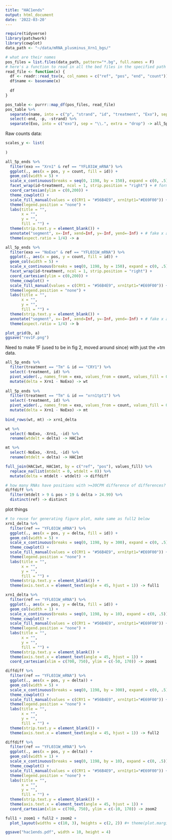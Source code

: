 ```yaml
---
title: "HAC1ends"
output: html_document
date: '2022-03-20'
---
```

```r
require(tidyverse)
library(patchwork)
library(cowplot)
data_path <- "~/data/mRNA_plusminus_Xrn1_bgs/"

# what are their names
pos_files = list.files(data_path, pattern="*.bg", full.names = F)
# here's a function to read in all the bed files in the specified path
read_file <- function(x) {
  df <- readr::read_tsv(x, col_names = c("ref", "pos", "end", "count"))
  df$name <- basename(x)
  
  df
}

pos_table <- purrr::map_df(pos_files, read_file) 
pos_table %>%
  separate(name, into = c("p", "strand", "id", "treatment", "Exo"), sep = "_") %>%
  select(-end, -p, -strand) %>%
  separate(Exo, into = c("exo"), sep = "\\.", extra = "drop") -> all_5p_ends

```
Raw counts data:
```r
scales_y <- list(
  
)

all_5p_ends %>%
  filter(exo == "Xrn1" & ref == "YFL031W_mRNA") %>%
  ggplot(., aes(x = pos, y = count, fill = id)) +
  geom_col(width = 5) +
  scale_x_continuous(breaks = seq(0, 1198, by = 150), expand = c(0, .5)) +
  facet_wrap(id~treatment, ncol = 1, strip.position = "right") + # formerly scales = "free_y" for preprint
  coord_cartesian(ylim = c(0,200)) +
  theme_cowplot() +
  scale_fill_manual(values = c(CRY1 = "#56B4E9", xrn1tpt1="#E69F00")) +
  theme(legend.position = "none") +
  labs(title = "",
       x = "",
       y = "",
       fill = "") +
  theme(strip.text.y = element_blank()) +
  annotate("segment", x=-Inf, xend=Inf, y=-Inf, yend=-Inf) + # fake x axis on all 
  theme(aspect.ratio = 1/4) -> a

all_5p_ends %>%
  filter(exo == "NoExo" & ref == "YFL031W_mRNA") %>%
  ggplot(., aes(x = pos, y = count, fill = id)) +
  geom_col(width = 5) +
  scale_x_continuous(breaks = seq(0, 1198, by = 150), expand = c(0, .5)) +
  facet_wrap(id~treatment, ncol = 1, strip.position = "right") +
  coord_cartesian(ylim = c(0,200)) +
  theme_cowplot() +
  scale_fill_manual(values = c(CRY1 = "#56B4E9", xrn1tpt1="#E69F00")) +
  theme(legend.position = "none") +
  labs(title = "",
       x = "",
       y = "",
       fill = "") +
  theme(strip.text.y = element_blank()) +
  annotate("segment", x=-Inf, xend=Inf, y=-Inf, yend=-Inf) + # fake x axis on all 
  theme(aspect.ratio = 1/4) -> b

plot_grid(b, a)
ggsave("rev1F.png")
```
Need to make 1F (used to be in fig 2, moved around since) with just the +tm data.
```r
all_5p_ends %>%
  filter(treatment == "Tm" & id == "CRY1") %>%
  select(-treatment, id) %>%
  pivot_wider(., names_from = exo, values_from = count, values_fill = 0) %>%
  mutate(delta = Xrn1 - NoExo) -> wt 
  
all_5p_ends %>%
  filter(treatment == "Tm" & id == "xrn1tpt1") %>%
  select(-treatment, id) %>%
  pivot_wider(., names_from = exo, values_from = count, values_fill = 0) %>%
  mutate(delta = Xrn1 - NoExo) -> mt 
 
bind_rows(wt, mt) -> xrn1_delta

wt %>%
  select(-NoExo, -Xrn1, -id) %>%
  rename(wtdelt = delta) -> HAC1wt

mt %>%
  select(-NoExo, -Xrn1, -id) %>%
  rename(mtdelt = delta) -> HAC1mt

full_join(HAC1wt, HAC1mt, by = c("ref", "pos"), values_fill) %>%
  replace_na(list(mtdelt = 0, wtdelt = 0)) %>%
  mutate(delta = mtdelt - wtdelt) -> diffdiff

# how many RNAs have positions with >=30CPM difference of differences? 59. >= 50? 25.
diffdiff %>%
  filter(mtdelt > 9 & pos > 19 & delta > 24.99) %>%
  distinct(ref) -> distinct

```
plot things
```r
# to reuse for generating figure plot, make same as full2 below
xrn1_delta %>%
  filter(ref == "YFL031W_mRNA") %>%
  ggplot(., aes(x = pos, y = delta, fill = id)) +
  geom_col(width = 5) +
  scale_x_continuous(breaks = seq(0, 1198, by = 300), expand = c(0, .5)) +
  theme_cowplot() +
  scale_fill_manual(values = c(CRY1 = "#56B4E9", xrn1tpt1="#E69F00")) +
  theme(legend.position = "none") +
  labs(title = "",
       x = "",
       y = "",
       fill = "") +
  theme(strip.text.y = element_blank()) +
  theme(axis.text.x = element_text(angle = 45, hjust = 1)) -> full1

```

```r
xrn1_delta %>%
  filter(ref == "YFL031W_mRNA") %>%
  ggplot(., aes(x = pos, y = delta, fill = id)) +
  geom_col(width = 1) +
  scale_x_continuous(breaks = seq(0, 1198, by = 10), expand = c(0, .5)) +
  theme_cowplot() +
  scale_fill_manual(values = c(CRY1 = "#56B4E9", xrn1tpt1="#E69F00")) +
  theme(legend.position = "none") +
  labs(title = "",
       x = "",
       y = "",
       fill = "") +
  theme(strip.text.y = element_blank()) +
  theme(axis.text.x = element_text(angle = 45, hjust = 1)) +
  coord_cartesian(xlim = c(700, 750), ylim = c(-50, 170)) -> zoom1

```

```r
diffdiff %>%
  filter(ref == "YFL031W_mRNA") %>%
  ggplot(., aes(x = pos, y = delta)) +
  geom_col(width = 5) +
  scale_x_continuous(breaks = seq(0, 1198, by = 300), expand = c(0, .5)) +
  theme_cowplot() +
  scale_fill_manual(values = c(CRY1 = "#56B4E9", xrn1tpt1="#E69F00")) +
  theme(legend.position = "none") +
  labs(title = "",
       x = "",
       y = "",
       fill = "") +
  theme(strip.text.y = element_blank()) +
  theme(axis.text.x = element_text(angle = 45, hjust = 1)) -> full2

diffdiff %>%
  filter(ref == "YFL031W_mRNA") %>%
  ggplot(., aes(x = pos, y = delta)) +
  geom_col(width = 1) +
  scale_x_continuous(breaks = seq(0, 1198, by = 10), expand = c(0, .5)) +
  theme_cowplot() +
  scale_fill_manual(values = c(CRY1 = "#56B4E9", xrn1tpt1="#E69F00")) +
  theme(legend.position = "none") +
  labs(title = "",
       x = "",
       y = "",
       fill = "") +
  theme(strip.text.y = element_blank()) +
  theme(axis.text.x = element_text(angle = 45, hjust = 1)) +
  coord_cartesian(xlim = c(700, 750), ylim = c(-10, 170)) -> zoom2

full1 + zoom1 + full2 + zoom2 + 
  plot_layout(widths = c(10, 3), heights = c(2, 2)) #+ theme(plot.margin = c(1,1,1,1))

ggsave("hac1ends.pdf", width = 10, height = 4)
```

